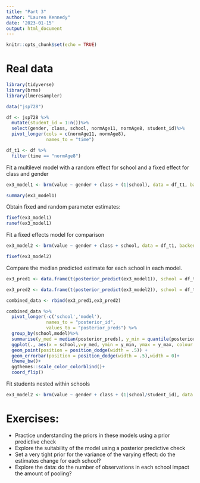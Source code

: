 ```yaml
---
title: "Part 3"
author: "Lauren Kennedy"
date: '2023-01-15'
output: html_document
---
```


```r
knitr::opts_chunk$set(echo = TRUE)
```

# Real data

```r
library(tidyverse)
library(brms)
library(lmeresampler)

data("jsp728")

df <- jsp728 %>%
  mutate(student_id = 1:n())%>%
  select(gender, class, school, normAge11, normAge8, student_id)%>%
  pivot_longer(cols = c(normAge11, normAge8),
               names_to = "time")

df_t1 <- df %>%
  filter(time == "normAge8")
```


Fit a multilevel model with a random effect for school and a fixed effect for class and gender

```r
ex3_model1 <- brm(value ~ gender + class + (1|school), data = df_t1, backend = "cmdstanr", cores = 4)

summary(ex3_model1)
```


Obtain fixed and random parameter estimates:

```r
fixef(ex3_model1)
ranef(ex3_model1)
```

Fit a fixed effects model for comparison

```r
ex3_model2 <- brm(value ~ gender + class + school, data = df_t1, backend = "cmdstanr", cores = 4)

fixef(ex3_model2)
```


Compare the median predicted estimate for each school in each model.

```r
ex3_pred1 <- data.frame(t(posterior_predict(ex3_model1)), school = df_t1$school, model = "random") 

ex3_pred2 <- data.frame(t(posterior_predict(ex3_model2)), school = df_t1$school, model = "fixed") 

combined_data <- rbind(ex3_pred1,ex3_pred2)

combined_data %>%
  pivot_longer(-c('school','model'),
               names_to = "posterior_id",
               values_to = "posterior_preds") %>%
  group_by(school,model)%>%
  summarise(y_med = median(posterior_preds), y_min = quantile(posterior_preds,.1), y_max = quantile(posterior_preds,.9))%>%
  ggplot(., aes(x = school,y=y_med, ymin = y_min, ymax = y_max, colour = model))+
  geom_point(position = position_dodge(width = .5)) +
  geom_errorbar(position = position_dodge(width = .5),width = 0)+
  theme_bw()+
  ggthemes::scale_color_colorblind()+
  coord_flip()
```


Fit students nested within schools


```r
ex3_model2 <- brm(value ~ gender + class + (1|school/student_id), data = df, backend = "cmdstanr", cores = 4)
```
# Exercises:

- Practice understanding the priors in these models using a prior predictive check
- Explore the suitability of the model using a posterior predictive check
- Set a very tight prior for the variance of the varying effect: do the estimates change for each school?
- Explore the data: do the number of observations in each school impact the amount of pooling?